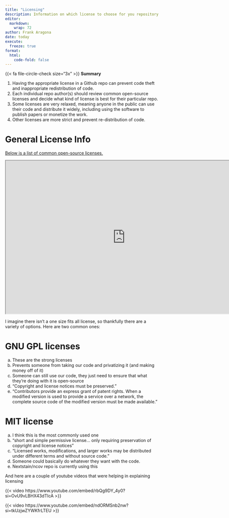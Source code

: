 ```yaml
---
title: "Licensing"
description: Information on which license to choose for you repository
editor: 
  markdown: 
    wrap: 72
author: Frank Aragona
date: today
execute: 
  freeze: true
format: 
  html: 
    code-fold: false
---
```


:::{.note}
{{< fa file-circle-check size="3x" >}} **Summary**

1.    Having the appropriate license in a Github repo can prevent code theft and inappropriate redistribution of code. 
2.    Each individual repo author(s) should review common open-source licenses and decide what kind of license is best for their particular repo. 
3.    Some licenses are very relaxed, meaning anyone in the public can use their code and distribute it widely, including using the software to publish papers or monetize the work. 
4.    Other licenses are more strict and prevent re-distribution of code.
:::


# General License Info

[Below is a list of common open-source licenses.](https://choosealicense.com/licenses/)

```{=html}
<iframe width="780" height="500" src="https://choosealicense.com/licenses/" title="Github Licenses"></iframe>
```

I imagine there isn't a one size fits all license, so thankfully there are a variety of options. Here are two common ones:

# GNU GPL licenses

a.  These are the strong licenses
b.  Prevents someone from taking our code and privatizing it (and making
    money off of it)
c.  Someone can still use our code, they just need to ensure that what
    they're doing with it is open-source
d.  "Copyright and license notices must be preserved."
e.  "Contributors provide an express grant of patent rights. When a
    modified version is used to provide a service over a network, the
    complete source code of the modified version must be made
    available."

# MIT license

a.  I think this is the most commonly used one
b.  "short and simple permissive license... only requiring preservation
    of copyright and license notices"
c.  "Licensed works, modifications, and larger works may be distributed
    under different terms and without source code."
d.  Someone could basically do whatever they want with the code.
e.  Nextstain/ncov repo is currently using this

And here are a couple of youtube videos that were helping in explaining
licensing

{{< video https://www.youtube.com/embed/rbQg9DY_4y0?si=OvU9vLBHX43dTIcA >}}

{{< video https://www.youtube.com/embed/ndORMSnb2nw?si=tkUzjwZYWKfrLTEU >}}

